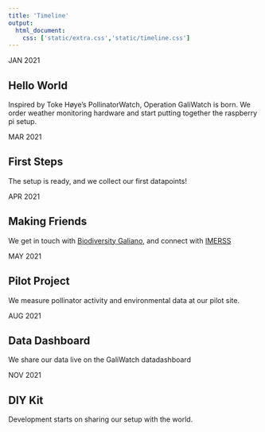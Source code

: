 ```yaml
---
title: 'Timeline'
output:
  html_document:
    css: ['static/extra.css','static/timeline.css']
---
```


<link rel="stylesheet" href="//use.fontawesome.com/releases/v5.0.13/css/all.css">

<div class="timeline">
<div class="timecontainer left">
  <div class="date">JAN 2021</div>
  <i class="icon fa fa-lightbulb"></i>
  <div class="content">
  <h2>Hello World</h2>
  <p>Inspired by Toke Høye’s PollinatorWatch, Operation GaliWatch is born. We order weather monitoring hardware and start putting together the raspberry pi setup.</p>
  </div>
</div>
<div class="timecontainer right">
  <div class="date">MAR 2021</div>
  <i class="icon fa fa-walking"></i>
  <div class="content">
  <h2>First Steps</h2>
  <p>The setup is ready, and we collect our first datapoints!</p>
  </div>
</div>
<div class="timecontainer left">
  <div class="date">APR 2021</div>
  <i class="icon fa fa-users"></i>
  <div class="content">
  <h2>Making Friends</h2>
  <p>We get in touch with [Biodiversity Galiano](https://biogaliano.org/), and connect with [IMERSS](https://imerss.org/)</p>
  </div>
</div>
<div class="timecontainer right">
  <div class="date">MAY 2021</div>
  <i class="icon fab fa-pagelines"></i>
  <div class="content">
  <h2>Pilot Project</h2>
  <p>We measure pollinator activity and environmental data at our pilot site. </p>
  </div>
</div>
<div class="timecontainer left">
  <div class="date">AUG 2021</div>
  <i class="icon far fa-chart-bar"></i>
  <div class="content">
  <h2>Data Dashboard</h2>
  <p>We share our data live on the GaliWatch datadashboard</p>
  </div>
</div>
<div class="timecontainer right">
  <div class="date">NOV 2021</div>
  <i class="icon fa fa-wrench"></i>
  <div class="content">
  <h2>DIY Kit</h2>
  <p>Development starts on sharing our setup with the world.</p>
  </div>
</div>
</div> 